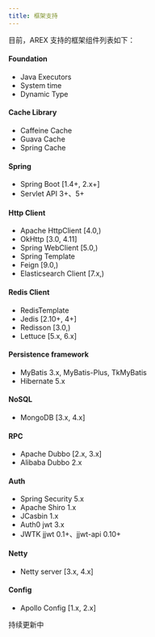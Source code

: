 ```yaml
---
title: 框架支持
---
```


目前，AREX 支持的框架组件列表如下：

#### Foundation

- Java Executors
- System time
- Dynamic Type

#### Cache Library

- Caffeine Cache
- Guava Cache
- Spring Cache

#### Spring

- Spring Boot [1.4+, 2.x+]
- Servlet API 3+、5+

#### Http Client

- Apache HttpClient [4.0,)
- OkHttp [3.0, 4.11]
- Spring WebClient [5.0,)
- Spring Template
- Feign [9.0,)
- Elasticsearch Client [7.x,)

#### Redis Client

- RedisTemplate
- Jedis [2.10+, 4+]
- Redisson [3.0,)
- Lettuce [5.x, 6.x]

#### Persistence framework

- MyBatis 3.x, MyBatis-Plus, TkMyBatis
- Hibernate 5.x

#### NoSQL

- MongoDB [3.x, 4.x]

#### RPC

- Apache Dubbo [2.x, 3.x]
- Alibaba Dubbo 2.x

#### Auth

- Spring Security 5.x
- Apache Shiro 1.x
- JCasbin 1.x
- Auth0 jwt 3.x
- JWTK jjwt 0.1+、jjwt-api 0.10+

#### Netty

- Netty server [3.x, 4.x]

#### Config

- Apollo Config [1.x, 2.x]

持续更新中
